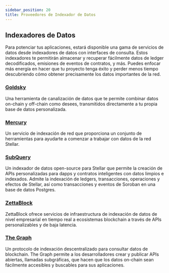 ```yaml
---
sidebar_position: 20
title: Proveedores de Indexador de Datos
---
```


## Indexadores de Datos

Para potenciar tus aplicaciones, estará disponible una gama de servicios de datos desde indexadores de datos con interfaces de consulta. Estos indexadores te permitirán almacenar y recuperar fácilmente datos de ledger decodificados, emisiones de eventos de contratos, y más. Puedes enfocar más energía en hacer que tu proyecto tenga éxito y perder menos tiempo descubriendo cómo obtener precisamente los datos importantes de la red.

### [Goldsky](https://goldsky.com/)

Una herramienta de canalización de datos que te permite combinar datos on-chain y off-chain como desees, transmitidos directamente a tu propia base de datos personalizada.

### [Mercury](https://mercurydata.app/)

Un servicio de indexación de red que proporciona un conjunto de herramientas para ayudarte a comenzar a trabajar con datos de la red Stellar.

### [SubQuery](https://subquery.network/)

Un indexador de datos open-source para Stellar que permite la creación de APIs personalizadas para dapps y contratos inteligentes con datos limpios e indexados. Admite la indexación de ledgers, transacciones, operaciones y efectos de Stellar, así como transacciones y eventos de Soroban en una base de datos Postgres.

### [ZettaBlock](https://zettablock.com/)

ZettaBlock ofrece servicios de infraestructura de indexación de datos de nivel empresarial en tiempo real a ecosistemas blockchain a través de APIs personalizables y de baja latencia.

### [The Graph](https://thegraph.com/)

Un protocolo de indexación descentralizado para consultar datos de blockchain. The Graph permite a los desarrolladores crear y publicar APIs abiertas, llamadas subgráficas, que hacen que los datos on-chain sean fácilmente accesibles y buscables para sus aplicaciones.
